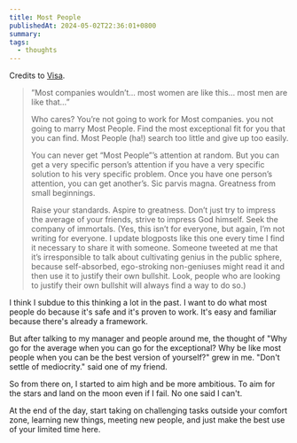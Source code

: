 ```yaml
---
title: Most People
publishedAt: 2024-05-02T22:36:01+0800
summary: 
tags:
  - thoughts
---
```


Credits to [Visa](https://www.visakanv.com/blog/most-people/?curius=2790).

> ”Most companies wouldn’t… most women are like this… most men are like that…”
>
> Who cares? You’re not going to work for Most companies. you not going to marry Most People. Find the most exceptional fit for you that you can find. Most People (ha!) search too little and give up too easily.
> 
> You can never get “Most People”’s attention at random. But you can get a very specific person’s attention if you have a very specific solution to his very specific problem. Once you have one person’s attention, you can get another’s. Sic parvis magna. Greatness from small beginnings.
> 
> Raise your standards. Aspire to greatness. Don’t just try to impress the average of your friends, strive to impress God himself. Seek the company of immortals. (Yes, this isn’t for everyone, but again, I’m not writing for everyone. I update blogposts like this one every time I find it necessary to share it with someone. Someone tweeted at me that it’s irresponsible to talk about cultivating genius in the public sphere, because self-absorbed, ego-stroking non-geniuses might read it and then use it to justify their own bullshit. Look, people who are looking to justify their own bullshit will always find a way to do so.)

I think I subdue to this thinking a lot in the past. I want to do what most people do because it's safe and it's proven to work. It's easy and familiar because there's already a framework. 

But after talking to my manager and people around me, the thought of "Why go for the average when you can go for the exceptional? Why be like most people when you can be the best version of yourself?" grew in me. "Don't settle of mediocrity." said one of my friend.

So from there on, I started to aim high and be more ambitious. To aim for the stars and land on the moon even if I fail. No one said I can't.

At the end of the day, start taking on challenging tasks outside your comfort zone, learning new things, meeting new people, and just make the best use of your limited time here.